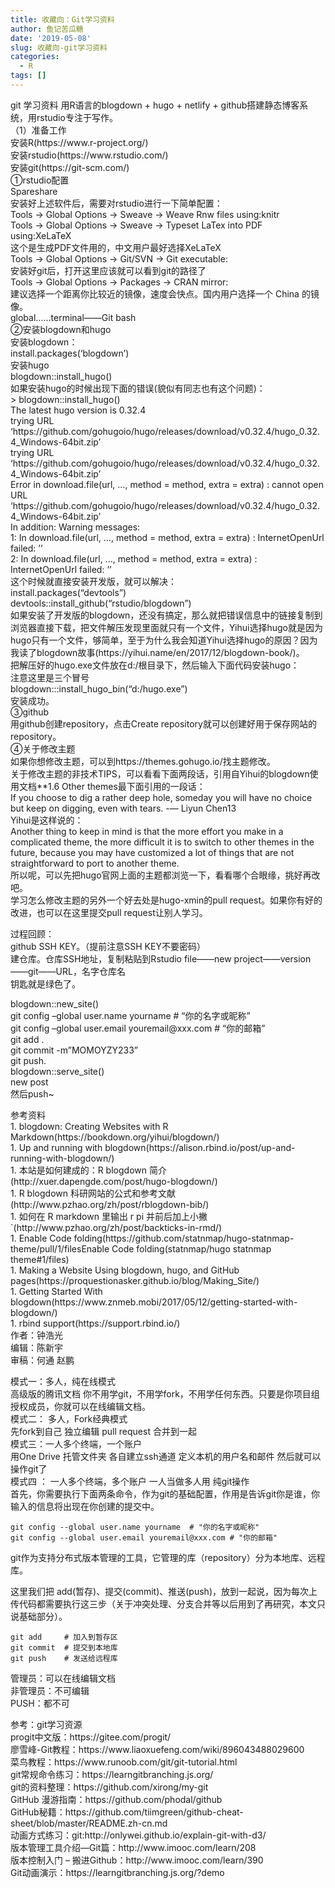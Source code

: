 ```yaml
---
title: 收藏向：Git学习资料
author: 鱼记苦瓜糖
date: '2019-05-08'
slug: 收藏向-git学习资料
categories:
  - R
tags: []
---
```

git 学习资料
用R语言的blogdown + hugo + netlify + github搭建静态博客系统，用rstudio专注于写作。  
（1）准备工作  
安装R(https://www.r-project.org/)   
安装rstudio(https://www.rstudio.com/)  
安装git(https://git-scm.com/)  
①rstudio配置    
Spareshare  
安装好上述软件后，需要对rstudio进行一下简单配置：  
Tools -> Global Options -> Sweave -> Weave Rnw files using:knitr  
Tools -> Global Options -> Sweave -> Typeset LaTex into PDF using:XeLaTeX  
这个是生成PDF文件用的，中文用户最好选择XeLaTeX  
Tools -> Global Options -> Git/SVN -> Git executable:  
安装好git后，打开这里应该就可以看到git的路径了   
Tools -> Global Options -> Packages -> CRAN mirror:  
建议选择一个距离你比较近的镜像，速度会快点。国内用户选择一个 China 的镜像。  
global……terminal——Git bash  
②安装blogdown和hugo  
安装blogdown：  
install.packages('blogdown')  
安装hugo  
blogdown::install_hugo()  
如果安装hugo的时候出现下面的错误(貌似有同志也有这个问题)：  
> blogdown::install_hugo()  
The latest hugo version is 0.32.4  
trying URL 'https://github.com/gohugoio/hugo/releases/download/v0.32.4/hugo_0.32.4_Windows-64bit.zip'  
trying URL 'https://github.com/gohugoio/hugo/releases/download/v0.32.4/hugo_0.32.4_Windows-64bit.zip'  
Error in download.file(url, ..., method = method, extra = extra) : cannot open URL 'https://github.com/gohugoio/hugo/releases/download/v0.32.4/hugo_0.32.4_Windows-64bit.zip'  
In addition: Warning messages:  
1: In download.file(url, ..., method = method, extra = extra) : InternetOpenUrl failed: ''  
2: In download.file(url, ..., method = method, extra = extra) : InternetOpenUrl failed: ''  
这个时候就直接安装开发版，就可以解决：  
install.packages("devtools")  
devtools::install_github("rstudio/blogdown")  
如果安装了开发版的blogdown，还没有搞定，那么就把错误信息中的链接复制到浏览器直接下载，把文件解压发现里面就只有一个文件，Yihui选择hugo就是因为hugo只有一个文件，够简单，至于为什么我会知道Yihui选择hugo的原因？因为我读了blogdown故事(https://yihui.name/en/2017/12/blogdown-book/)。  
把解压好的hugo.exe文件放在d:/根目录下，然后输入下面代码安装hugo：  
注意这里是三个冒号  
blogdown:::install_hugo_bin("d:/hugo.exe")  
安装成功。  
③github  
用github创建repository，点击Create   repository就可以创建好用于保存网站的repository。  
④关于修改主题  
如果你想修改主题，可以到https://themes.gohugo.io/找主题修改。  
关于修改主题的非技术TIPS，可以看看下面两段话，引用自Yihui的blogdown使用文档**1.6 Other themes最下面引用的一段话：  
If you choose to dig a rather deep hole, someday you will have no choice but keep on digging, even with tears. -— Liyun Chen13  
Yihui是这样说的：  
Another thing to keep in mind is that the more effort you make in a complicated theme, the more difficult it is to switch to other themes in the future, because you may have customized a lot of things that are not straightforward to port to another theme.  
所以呢，可以先把hugo官网上面的主题都浏览一下，看看哪个合眼缘，挑好再改吧。  
学习怎么修改主题的另外一个好去处是hugo-xmin的pull   request。如果你有好的改进，也可以在这里提交pull request让别人学习。  



过程回顾：  
github SSH KEY。（提前注意SSH KEY不要密码）  
建仓库。仓库SSH地址，复制粘贴到Rstudio file——new   project——version——git——URL，名字仓库名  
钥匙就是绿色了。  

blogdown::new_site()  
git config --global user.name yourname  # "你的名字或昵称"  
git config --global user.email youremail@xxx.com # "你的邮箱"  
git add .  
git commit -m"MOMOYZY233"  
git push.  
blogdown::serve_site()  
new post  
然后push~  

参考资料   
1.	blogdown: Creating Websites with R   Markdown(https://bookdown.org/yihui/blogdown/)  
1.	Up and running with   blogdown(https://alison.rbind.io/post/up-and-running-with-blogdown/)  
1.	本站是如何建成的：R blogdown   简介(http://xuer.dapengde.com/post/hugo-blogdown/)  
1.	R blogdown 科研网站的公式和参考文献(http://www.pzhao.org/zh/post/rblogdown-bib/)  
1.	如何在 R markdown 里输出 r pi   并前后加上小撇`(http://www.pzhao.org/zh/post/backticks-in-rmd/)  
1.	Enable Code folding(https://github.com/statnmap/hugo-statnmap-theme/pull/1/filesEnable Code folding(statnmap/hugo statnmap theme#1/files)  
1.	Making a Website Using blogdown, hugo, and GitHub   pages(https://proquestionasker.github.io/blog/Making_Site/)  
1.	Getting Started With   blogdown(https://www.znmeb.mobi/2017/05/12/getting-started-with-blogdown/)  
1.	rbind support(https://support.rbind.io/)  
作者：钟浩光  
编辑：陈新宇  
审稿：何通 赵鹏  

模式一：多人，纯在线模式  
高级版的腾讯文档 你不用学git，不用学fork，不用学任何东西。只要是你项目组授权成员，你就可以在线编辑文档。  
模式二： 多人，Fork经典模式  
先fork到自己  独立编辑  pull request  合并到一起  
模式三：一人多个终端，一个账户  
用One Drive 托管文件夹 各自建立ssh通道  定义本机的用户名和邮件  然后就可以操作git了  
模式四 ： 一人多个终端，多个账户  一人当做多人用   纯git操作  
首先，你需要执行下面两条命令，作为git的基础配置，作用是告诉git你是谁，你输入的信息将出现在你创建的提交中。  

    git config --global user.name yourname  # "你的名字或昵称"  
    git config --global user.email youremail@xxx.com # "你的邮箱"  

git作为支持分布式版本管理的工具，它管理的库（repository）分为本地库、远程库。  

这里我们把 add(暂存)、提交(commit)、推送(push)，放到一起说，因为每次上传代码都需要执行这三步（关于冲突处理、分支合并等以后用到了再研究，本文只说基础部分）。  

    git add     # 加入到暂存区  
    git commit  # 提交到本地库  
    git push    # 发送给远程库  

管理员：可以在线编辑文档  
非管理员：不可编辑  
PUSH：都不可  

参考：git学习资源  
progit中文版：https://gitee.com/progit/  
廖雪峰-Git教程：https://www.liaoxuefeng.com/wiki/896043488029600  
菜鸟教程：https://www.runoob.com/git/git-tutorial.html  
git常规命令练习：https://learngitbranching.js.org/  
git的资料整理：https://github.com/xirong/my-git  
GitHub 漫游指南：https://github.com/phodal/github  
GitHub秘籍：https://github.com/tiimgreen/github-cheat-sheet/blob/master/README.zh-cn.md  
动画方式练习：git:http://onlywei.github.io/explain-git-with-d3/  
版本管理工具介绍—Git篇：http://www.imooc.com/learn/208  
版本控制入门 – 搬进Github：http://www.imooc.com/learn/390  
Git动画演示：https://learngitbranching.js.org/?demo  

